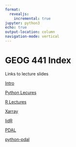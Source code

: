 ```yaml
---
format:
  revealjs:
    incremental: true 
jupyter: python3
echo: true
output-location: column
navigation-mode: vertical
---
```

# GEOG 441 Index

Links to lecture slides

[Intro](intro.html)

[Python Lecures](python_geospatial_basics.html)

[R Lectures](R_geospatial_basics.html)

[Xarray](Xarray.html)

[lidR](lidR.html)

[PDAL](pdal.html)

[python-pdal](python-pdal.html)